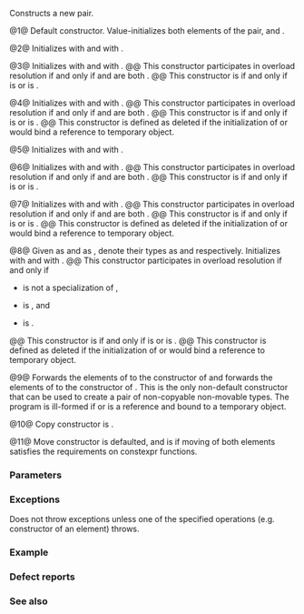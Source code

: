 {{cpp/utility/pair/title|pair}}
{{cpp/utility/pair/navbar}}
{{dcl begin}}
{{dcla|num=1|constexpr=c++11|notes={{mark|conditionally explicit since C++11}}|1=
pair();
}}
{{dcl|num=2|notes={{mark|conditionally explicit since C++11}}&lt;br&gt;{{mark constexpr since c++14}}|1=
pair( const T1&amp; x, const T2&amp; y );
}}
{{dcl rev multi|num=3 
|since1=c++11|notes1={{mark constexpr since c++14}}&lt;br&gt;{{mark|conditionally explicit}}|dcl1=
template&lt; class U1, class U2 &gt;
pair( U1&amp;&amp; x, U2&amp;&amp; y );
|since2=c++23|notes2={{mark|conditionally explicit}}|dcl2=
template&lt; class U1 = T1, class U2 = T2 &gt;
constexpr pair( U1&amp;&amp; x, U2&amp;&amp; y );
}}
{{dcl|num=4|since=c++23|notes={{mark|conditionally explicit}}|
template&lt; class U1, class U2 &gt;
constexpr pair( pair&lt;U1, U2&gt;&amp; p );
}}
{{dcl|num=5|notes={{mark|conditionally explicit since C++11}}&lt;br&gt;{{mark constexpr since c++14}}|
template&lt; class U1, class U2 &gt;
pair( const pair&lt;U1, U2&gt;&amp; p );
}}
{{dcla|num=6|constexpr=c++14|notes={{mark|conditionally explicit since C++11}}|
template&lt; class U1, class U2 &gt;
pair( pair&lt;U1, U2&gt;&amp;&amp; p );
}}
{{dcl|num=7|since=c++23|notes={{mark|conditionally explicit}}|
template&lt; class U1, class U2 &gt;
constexpr pair( const pair&lt;U1, U2&gt;&amp;&amp; p );
}}
{{dcl|num=8|since=c++23|notes={{mark|conditionally explicit}}|
template&lt; pair-like P &gt;
constexpr pair ( P&amp;&amp; u );
}}
{{dcla|num=9|since=c++11|constexpr=c++20|
template&lt; class... Args1, class... Args2 &gt;
pair( std::piecewise_construct_t,
      std::tuple&lt;Args1...&gt; first_args,
      std::tuple&lt;Args2...&gt; second_args );
}}
{{dcl|num=10|1=
pair( const pair&amp; p ) = default;
}}
{{dcl|num=11|since=c++11|1=
pair( pair&amp;&amp; p ) = default;
}}
{{dcl end}}

Constructs a new pair.

@1@ Default constructor. Value-initializes both elements of the pair, {{tt|first}} and {{tt|second}}.
{{rrev|since=c++11|
This constructor participates in overload resolution if and only if {{c|std::is_default_constructible_v&lt;T1&gt;}} and {{c|std::is_default_constructible_v&lt;T2&gt;}} are both {{c|true}}.

This constructor is {{c/core|explicit}} if and only if either {{tt|T1}} or {{tt|T2}} is not implicitly default-constructible.
}}

@2@ Initializes {{tt|first}} with {{c|x}} and {{tt|second}} with {{c|y}}. 
{{rrev|since=c++11|
This constructor participates in overload resolution if and only if {{c|std::is_copy_constructible_v&lt;T1&gt;}} and {{c|std::is_copy_constructible_v&lt;T2&gt;}} are both {{c|true}}.

This constructor is {{c/core|explicit}} if and only if {{c|std::is_convertible_v&lt;const T1&amp;, T1&gt;}} is {{c|false}} or {{c|std::is_convertible_v&lt;const T2&amp;, T2&gt;}} is {{c|false}}.}}

@3@ Initializes {{tt|first}} with {{c|std::forward&lt;U1&gt;(x)}} and {{tt|second}} with {{c|std::forward&lt;U2&gt;(y)}}. 
@@ This constructor participates in overload resolution if and only if  {{c|std::is_constructible_v&lt;T1, U1&gt;}} and {{c|std::is_constructible_v&lt;T2, U2&gt;}} are both {{c|true}}.
@@ This constructor is {{c/core|explicit}} if and only if {{c|std::is_convertible_v&lt;U1, T1&gt;}} is {{c|false}} or {{c|std::is_convertible_v&lt;U2, T2&gt;}} is {{c|false}}.
{{rrev|since=c++23|
This constructor is defined as deleted if the initialization of {{tt|first}} or {{tt|second}} would [[cpp/language/reference initialization#Lifetime of a temporary object|bind a reference to temporary object]].
}}

@4@ Initializes {{tt|first}} with {{c|p.first}} and {{tt|second}} with {{c|p.second}}.
@@ This constructor participates in overload resolution if and only if  {{c|std::is_constructible_v&lt;T1, U1&amp;&gt;}} and {{c|std::is_constructible_v&lt;T2, U2&amp;&gt;}} are both {{c|true}}.
@@ This constructor is {{c/core|explicit}} if and only if {{c|std::is_convertible_v&lt;U1&amp;, T1&gt;}} is {{c|false}} or {{c|std::is_convertible_v&lt;U2&amp;, T2&gt;}} is {{c|false}}.
@@ This constructor is defined as deleted if the initialization of {{tt|first}} or {{tt|second}} would bind a reference to temporary object.

@5@ Initializes {{tt|first}} with {{c|p.first}} and {{tt|second}} with {{c|p.second}}.
{{rrev|since=c++11|
This constructor participates in overload resolution if and only if  {{c|std::is_constructible_v&lt;T1, const U1&amp;&gt;}} and {{c|std::is_constructible_v&lt;T2, const U2&amp;&gt;}} are both {{c|true}}.

This constructor is {{c/core|explicit}} if and only if {{c|std::is_convertible_v&lt;const U1&amp;, T1&gt;}} is {{c|false}} or {{c|std::is_convertible_v&lt;const U2&amp;, T2&gt;}} is {{c|false}}.
}}
{{rrev|since=c++23|
This constructor is defined as deleted if the initialization of {{tt|first}} or {{tt|second}} would bind a reference to temporary object.
}}

@6@ Initializes {{tt|first}} with {{c|std::forward&lt;U1&gt;(p.first)}} and {{tt|second}} with {{c|std::forward&lt;U2&gt;(p.second)}}.
@@ This constructor participates in overload resolution if and only if  {{c|std::is_constructible_v&lt;T1, U1&gt;}} and {{c|std::is_constructible_v&lt;T2, U2&gt;}} are both {{c|true}}.
@@ This constructor is {{c/core|explicit}} if and only if {{c|std::is_convertible_v&lt;U1, T1&gt;}} is {{c|false}} or {{c|std::is_convertible_v&lt;U2, T2&gt;}} is {{c|false}}.
{{rrev|since=c++23|
This constructor is defined as deleted if the initialization of {{tt|first}} or {{tt|second}} would bind a reference to temporary object.
}}

@7@ Initializes {{tt|first}} with {{c|std::forward&lt;const U1&gt;(p.first)}} and {{tt|second}} with {{c|std::forward&lt;const U2&gt;(p.second)}}.
@@ This constructor participates in overload resolution if and only if  {{c|std::is_constructible_v&lt;T1, U1&gt;}} and {{c|std::is_constructible_v&lt;T2, U2&gt;}} are both {{c|true}}.
@@ This constructor is {{c/core|explicit}} if and only if {{c|std::is_convertible_v&lt;const U1, T1&gt;}} is {{c|false}} or {{c|std::is_convertible_v&lt;const U2, T2&gt;}} is {{c|false}}.
@@ This constructor is defined as deleted if the initialization of {{tt|first}} or {{tt|second}} would bind a reference to temporary object.

@8@ Given {{c|u1}} as {{c|std::get&lt;0&gt;(std::forward(u))}} and {{c|u2}} as {{c|std::get&lt;1&gt;(std::forward(u))}}, denote their types as {{tt|U1}} and {{tt|U2}} respectively. Initializes {{tt|first}} with {{c|u1}} and {{tt|second}} with {{c|u2}}.
@@ This constructor participates in overload resolution if and only if
* {{c/core|std::remove_cvref(P)}} is not a specialization of {{lc|std::ranges::subrange}},
* {{c|std::is_constructible_v&lt;T1, U1&gt;}} is {{c|true}}, and
* {{c|std::is_constructible_v&lt;T2, U2}} is {{c|true}}. 
@@ This constructor is {{c/core|explicit}} if and only if {{c|std::is_convertible_v&lt;U1, T1&gt;}} is {{c|false}} or {{c|std::is_convertible_v&lt;U2, T2&gt;}} is {{c|false}}.
@@ This constructor is defined as deleted if the initialization of {{tt|first}} or {{tt|second}} would bind a reference to temporary object.

@9@ Forwards the elements of {{c|first_args}} to the constructor of {{tt|first}} and forwards the elements of {{c|second_args}} to the constructor of {{tt|second}}. This is the only non-default constructor that can be used to create a pair of non-copyable non-movable types. The program is ill-formed if {{tt|first}} or {{tt|second}} is a reference and bound to a temporary object.

@10@ Copy constructor is {{rev inl|until=c++11|implicitly declared}}{{rev inl|since=c++11|defaulted, and is {{c/core|constexpr}} if copying of both elements satisfies the requirements on constexpr functions}}.

@11@ Move constructor is defaulted, and is {{c/core|constexpr}} if moving of both elements satisfies the requirements on constexpr functions.

===Parameters===
{{par begin}}
{{par|x|value to initialize the first element of this pair}}
{{par|y|value to initialize the second element of this pair}}
{{par|p|pair of values used to initialize both elements of this pair}}
{{par|u|{{lti|cpp/utility/tuple/tuple-like|pair-like}} object of values used to initialize both elements of this pair}}
{{par|first_args|tuple of constructor arguments to initialize the first element of this pair}}
{{par|second_args|tuple of constructor arguments to initialize the second element of this pair}}
{{par end}} 

===Exceptions===
Does not throw exceptions unless one of the specified operations (e.g. constructor of an element) throws.

===Example===
{{example
|code=
#include &lt;complex&gt;
#include &lt;iostream&gt;
#include &lt;string&gt;
#include &lt;tuple&gt;
#include &lt;utility&gt;

int main()
{
    auto print = [](auto rem, auto const&amp; pair)
    {
        std::cout &lt;&lt; rem &lt;&lt; "(" &lt;&lt; pair.first &lt;&lt; ", " &lt;&lt; pair.second &lt;&lt; ")\n";
    };
    
    std::pair&lt;int, float&gt; p1;
    print("(1) Value-initialized: ", p1);
    
    std::pair&lt;int, double&gt; p2{42, 3.1415};
    print("(2) Initialized with two values: ", p2);
    
    std::pair&lt;char, int&gt; p4{p2};
    print("(4) Implicitly converted: ", p4);
    
    std::pair&lt;std::complex&lt;double&gt;, std::string&gt; p6
        {std::piecewise_construct, std::forward_as_tuple(0.123, 7.7),
            std::forward_as_tuple(10, 'a')};
    print("(8) Piecewise constructed: ", p6);
}
|p=true
|output=
(1) Value-initialized: (0, 0)
(2) Initialized with two values: (42, 3.1415)
(4) Implicitly converted: (*, 3)
(8) Piecewise constructed: ((0.123,7.7), aaaaaaaaaa)
}}

===Defect reports===
{{dr list begin}}
{{dr list item|dr=265|wg=lwg|std=C++98|before=the default constructor copy-initialized {{tt|first}}&lt;br&gt;and {{tt|second}} with {{c|T1()}} and {{c|T2()}} respectively&lt;br&gt;(thus required {{tt|T1}} and {{tt|T2}} to be {{named req|CopyConstructible}})|after={{tt|first}} and {{tt|second}}&lt;br&gt;are value-initialized}}
{{dr list item|dr=2510|wg=lwg|std=C++11|before=the default constructor was implicit|after=made conditionally-explicit}}
{{dr list item|paper=N4387|std=C++11|before=some constructors were implicit-only, preventing some uses|after=constructors made conditionally-explicit}}
{{dr list end}}

===See also===
{{dsc begin}}
{{dsc inc|cpp/utility/pair/dsc make_pair}}
{{dsc inc|cpp/utility/tuple/dsc constructor}}
{{dsc end}}

{{langlinks|de|es|fr|it|ja|pt|ru|zh}}